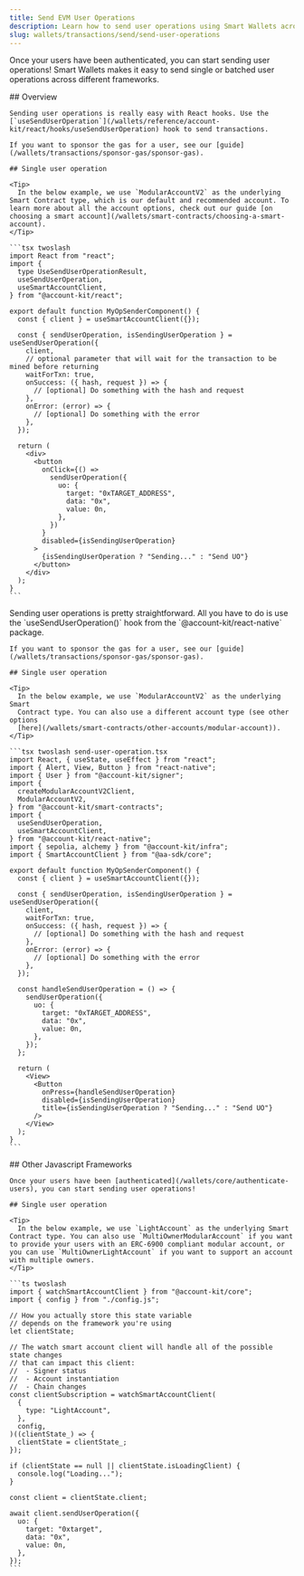```yaml
---
title: Send EVM User Operations
description: Learn how to send user operations using Smart Wallets across different frameworks.
slug: wallets/transactions/send/send-user-operations
---
```


Once your users have been authenticated, you can start sending user operations! Smart Wallets makes it easy to send single or batched user operations across different frameworks.

<Tabs>
  <Tab title="React">
    ## Overview

    Sending user operations is really easy with React hooks. Use the [`useSendUserOperation`](/wallets/reference/account-kit/react/hooks/useSendUserOperation) hook to send transactions.

    If you want to sponsor the gas for a user, see our [guide](/wallets/transactions/sponsor-gas/sponsor-gas).

    ## Single user operation

    <Tip>
      In the below example, we use `ModularAccountV2` as the underlying Smart Contract type, which is our default and recommended account. To learn more about all the account options, check out our guide [on choosing a smart account](/wallets/smart-contracts/choosing-a-smart-account).
    </Tip>

    ```tsx twoslash
    import React from "react";
    import {
      type UseSendUserOperationResult,
      useSendUserOperation,
      useSmartAccountClient,
    } from "@account-kit/react";

    export default function MyOpSenderComponent() {
      const { client } = useSmartAccountClient({});

      const { sendUserOperation, isSendingUserOperation } = useSendUserOperation({
        client,
        // optional parameter that will wait for the transaction to be mined before returning
        waitForTxn: true,
        onSuccess: ({ hash, request }) => {
          // [optional] Do something with the hash and request
        },
        onError: (error) => {
          // [optional] Do something with the error
        },
      });

      return (
        <div>
          <button
            onClick={() =>
              sendUserOperation({
                uo: {
                  target: "0xTARGET_ADDRESS",
                  data: "0x",
                  value: 0n,
                },
              })
            }
            disabled={isSendingUserOperation}
          >
            {isSendingUserOperation ? "Sending..." : "Send UO"}
          </button>
        </div>
      );
    }
    ```

  </Tab>
  <Tab title="React Native">
    Sending user operations is pretty straightforward. All you have to do is use the `useSendUserOperation()` hook from the `@account-kit/react-native` package.

    If you want to sponsor the gas for a user, see our [guide](/wallets/transactions/sponsor-gas/sponsor-gas).

    ## Single user operation

    <Tip>
      In the below example, we use `ModularAccountV2` as the underlying Smart
      Contract type. You can also use a different account type (see other options
      [here](/wallets/smart-contracts/other-accounts/modular-account)).
    </Tip>

    ```tsx twoslash send-user-operation.tsx
    import React, { useState, useEffect } from "react";
    import { Alert, View, Button } from "react-native";
    import { User } from "@account-kit/signer";
    import {
      createModularAccountV2Client,
      ModularAccountV2,
    } from "@account-kit/smart-contracts";
    import {
      useSendUserOperation,
      useSmartAccountClient,
    } from "@account-kit/react-native";
    import { sepolia, alchemy } from "@account-kit/infra";
    import { SmartAccountClient } from "@aa-sdk/core";

    export default function MyOpSenderComponent() {
      const { client } = useSmartAccountClient({});

      const { sendUserOperation, isSendingUserOperation } = useSendUserOperation({
        client,
        waitForTxn: true,
        onSuccess: ({ hash, request }) => {
          // [optional] Do something with the hash and request
        },
        onError: (error) => {
          // [optional] Do something with the error
        },
      });

      const handleSendUserOperation = () => {
        sendUserOperation({
          uo: {
            target: "0xTARGET_ADDRESS",
            data: "0x",
            value: 0n,
          },
        });
      };

      return (
        <View>
          <Button
            onPress={handleSendUserOperation}
            disabled={isSendingUserOperation}
            title={isSendingUserOperation ? "Sending..." : "Send UO"}
          />
        </View>
      );
    }
    ```

  </Tab>
  <Tab title="Other Javascript">
    ## Other Javascript Frameworks

    Once your users have been [authenticated](/wallets/core/authenticate-users), you can start sending user operations!

    ## Single user operation

    <Tip>
      In the below example, we use `LightAccount` as the underlying Smart Contract type. You can also use `MultiOwnerModularAccount` if you want to provide your users with an ERC-6900 compliant modular account, or you can use `MultiOwnerLightAccount` if you want to support an account with multiple owners.
    </Tip>

    ```ts twoslash
    import { watchSmartAccountClient } from "@account-kit/core";
    import { config } from "./config.js";

    // How you actually store this state variable
    // depends on the framework you're using
    let clientState;

    // The watch smart account client will handle all of the possible state changes
    // that can impact this client:
    //  - Signer status
    //  - Account instantiation
    //  - Chain changes
    const clientSubscription = watchSmartAccountClient(
      {
        type: "LightAccount",
      },
      config,
    )((clientState_) => {
      clientState = clientState_;
    });

    if (clientState == null || clientState.isLoadingClient) {
      console.log("Loading...");
    }

    const client = clientState.client;

    await client.sendUserOperation({
      uo: {
        target: "0xtarget",
        data: "0x",
        value: 0n,
      },
    });
    ```

  </Tab>
</Tabs>
